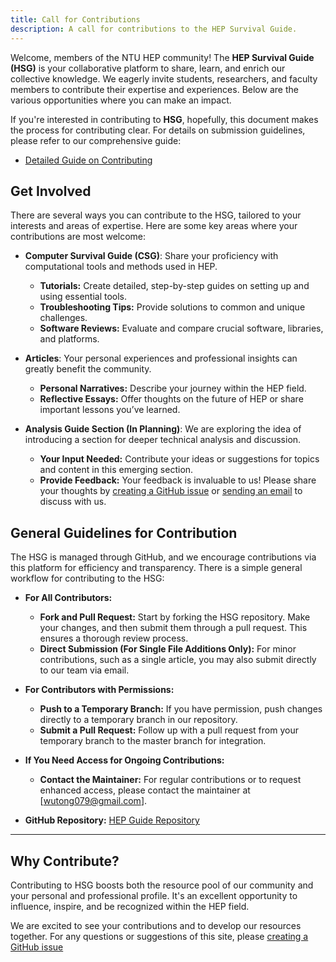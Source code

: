 ```yaml
---
title: Call for Contributions
description: A call for contributions to the HEP Survival Guide.
---
```


Welcome, members of the NTU HEP community! The **HEP Survival Guide (HSG)** is your collaborative platform to share, learn, and enrich our collective knowledge. We eagerly invite students, researchers, and faculty members to contribute their expertise and experiences. Below are the various opportunities where you can make an impact.

If you're interested in contributing to **HSG**, hopefully, this document makes the process for contributing clear.
For details on submission guidelines, please refer to our comprehensive guide:
- [Detailed Guide on Contributing](./contributing/guidelines)

## Get Involved

There are several ways you can contribute to the HSG, tailored to your interests and areas of expertise. Here are some key areas where your contributions are most welcome:

- **Computer Survival Guide (CSG)**: Share your proficiency with computational tools and methods used in HEP.
  - **Tutorials:** Create detailed, step-by-step guides on setting up and using essential tools.
  - **Troubleshooting Tips:** Provide solutions to common and unique challenges.
  - **Software Reviews:** Evaluate and compare crucial software, libraries, and platforms.

- **Articles**: Your personal experiences and professional insights can greatly benefit the community.
  - **Personal Narratives:** Describe your journey within the HEP field.
  - **Reflective Essays:** Offer thoughts on the future of HEP or share important lessons you’ve learned.

- **Analysis Guide Section (In Planning)**: We are exploring the idea of introducing a section for deeper technical analysis and discussion.
  - **Your Input Needed:** Contribute your ideas or suggestions for topics and content in this emerging section.
  - **Provide Feedback:** Your feedback is invaluable to us! Please share your thoughts by [creating a GitHub issue](https://github.com/wtxdew/hep-guide/issues) or [sending an email](mailto:wutong079@gmail.com) to discuss with us.

## General Guidelines for Contribution
The HSG is managed through GitHub, and we encourage contributions via this platform for efficiency and transparency.
There is a simple general workflow for contributing to the HSG:

- **For All Contributors:** 
    - **Fork and Pull Request:** Start by forking the HSG repository. Make your changes, and then submit them through a pull request. This ensures a thorough review process.
    - **Direct Submission (For Single File Additions Only):** For minor contributions, such as a single article, you may also submit directly to our team via email.

- **For Contributors with Permissions:**
    - **Push to a Temporary Branch:** If you have permission, push changes directly to a temporary branch in our repository.
    - **Submit a Pull Request:** Follow up with a pull request from your temporary branch to the master branch for integration.

- **If You Need Access for Ongoing Contributions:**
    - **Contact the Maintainer:** For regular contributions or to request enhanced access, please contact the maintainer at [wutong079@gmail.com].
- **GitHub Repository:** [HEP Guide Repository](https://github.com/wtxdew/hep-survival-guide)

---
## Why Contribute?

Contributing to HSG boosts both the resource pool of our community and your personal and professional profile. It's an excellent opportunity to influence, inspire, and be recognized within the HEP field.

We are excited to see your contributions and to develop our resources together. For any questions or suggestions of this site, please [creating a GitHub issue](https://github.com/wtxdew/hep-guide/issues)
